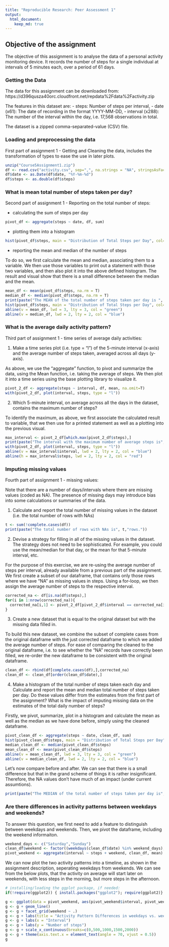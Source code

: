 ```yaml
---
title: "Reproducible Research: Peer Assessment 1"
output: 
  html_document:
    keep_md: true
---
```


## Objective of the assignment
The objective of this assignment is to analyse the data of a personal activity monitoring device. It records the number of steps for a single individual at intervals of 5 minutes each, over a period of 61 days.

### Getting the Data
The data for this assignment can be downloaded from:
https://d396qusza40orc.cloudfront.net/repdata%2Fdata%2Factivity.zip

The features in this dataset are:
- steps: Number of steps per interval,
- date (x61): The date of recording in the format YYYY-MM-DD,
- interval (x288): The number of the interval within the day,
i.e. 17,568 observations in total.

The dataset is a zipped comma-separated-value (CSV) file.

### Loading and preprocessing the data
First part of assignment 1 - Getting and Cleaning the data, includes the transformation of types to ease the use in later plots.
```r
unzip("Course5Assignment1.zip")
df <- read.csv("activity.csv", sep=",", na.strings = "NA", stringsAsFactors = F, colClasses = c(steps = "numeric", date = "character", interval = "numeric"))
df$date <- as.Date(df$date, "%Y-%m-%d")
df$steps <- as.double(df$steps)
```


### What is mean total number of steps taken per day?
Second part of assignment 1 - Reporting on the total number of steps:

- calculating the sum of steps per day
```r
pivot_df <- aggregate(steps ~ date, df, sum)
```
- plotting them into a histogram
```r
hist(pivot_df$steps, main = "Distribution of Total Steps per Day", col="red", xlab="# of steps")
```

- reporting the mean and median of the number of steps

To do so, we first calculate the mean and median, associating them to a variable. We then use those variables to print out a statement with those two variables, and then also plot it into the above defined histogram. The result and visual show that there is a small difference between the median and the mean.
```r
mean_df <- mean(pivot_df$steps, na.rm = T)
median_df <- median(pivot_df$steps, na.rm = T)
print(paste("The MEAN of the total number of steps taken per day is ", mean_df,"(see green dotted line), and the MEDIAN is ", median_df,"(see blue dashed line)."))
hist(pivot_df$steps, main = "Distribution of Total Steps per Day", col="red", xlab="# of steps")
abline(v = mean_df, lwd = 3, lty = 3, col = "green")
abline(v = median_df, lwd = 2, lty = 2, col = "blue")
```


### What is the average daily activity pattern?
Third part of assignment 1 - time series of average daily activities:

1. Make a time series plot (i.e. type = "l") of the 5-minute interval (x-axis) and the average number of steps taken, averaged across all days (y-axis).

As above, we use the "aggregate" function, to pivot and summarize the data, using the Mean function, i.e. taking the average of steps. We then plot it into a time series using the base plotting library to visualize it.
```r
pivot_2_df <- aggregate(steps ~ interval, df, mean, na.omit=T)
with(pivot_2_df, plot(interval, steps, type = "l"))
```

2. Which 5-minute interval, on average across all the days in the dataset, contains the maximum number of steps?

To identify the maximum, as above, we first associate the calculated result to variable, that we then use for a printed statement as well as a plotting into the previous visual.
```r
max_interval <- pivot_2_df[which.max(pivot_2_df$steps),]
print(paste("The interval with the maximum number of average steps is", max_interval$interval,"and has", round(max_interval$steps, 1),"steps."))
with(pivot_2_df, plot(interval, steps, type = "l"))
abline(v = max_interval$interval, lwd = 2, lty = 2, col = "blue")
abline(h = max_interval$steps, lwd = 2, lty = 2, col = "red")
```


### Imputing missing values
Fourth part of assignment 1 - missing values:

Note that there are a number of days/intervals where there are missing values (coded as NA). The presence of missing days may introduce bias into some calculations or summaries of the data.

1. Calculate and report the total number of missing values in the dataset (i.e. the total number of rows with NAs)
```r
t <- sum(!complete.cases(df))
print(paste("The total number of rows with NAs is", t,"rows."))
```

2. Devise a strategy for filling in all of the missing values in the dataset. The strategy does not need to be sophisticated. For example, you could use the mean/median for that day, or the mean for that 5-minute interval, etc.

For the purpose of this exercise, we are re-using the average number of steps per interval, already available from a previous part of the assignment. We first create a subset of our dataframe, that contains only those rows where we have "NA" as missing values in steps.
Using a for-loop, we then assign the average number of steps to the respective interval.
```r
corrected_na <- df[is.na(df$steps),]
for(i in 1:nrow(corrected_na)){
  corrected_na[i,1] <- pivot_2_df[pivot_2_df$interval == corrected_na[i,3],2]
}
```

3. Create a new dataset that is equal to the original dataset but with the missing data filled in.

To build this new dataset, we combine the subset of complete cases from the original dataframe with the just corrected dataframe to which we added the average number of steps. For ease of comparing the cleaned to the original dataframe, i.e. to see whether the "NA" records have correctly been filled, we re-order the new dataframe to be consistent with the original dataframe.
```r
clean_df <- rbind(df[complete.cases(df),],corrected_na)
clean_df <- clean_df[order(clean_df$date),]
```

4. Make a histogram of the total number of steps taken each day and Calculate and report the mean and median total number of steps taken per day. Do these values differ from the estimates from the first part of the assignment? What is the impact of imputing missing data on the estimates of the total daily number of steps?

Firstly, we pivot, summarize, plot in a histogram and calculate the mean as well as the median as we have done before, simply using the cleaned dataframe. 
```r
pivot_clean_df <- aggregate(steps ~ date, clean_df, sum)
hist(pivot_clean_df$steps, main = "Distribution of Total Steps per Day", col="red", xlab="# of steps")
median_clean_df <- median(pivot_clean_df$steps)
mean_clean_df <- mean(pivot_clean_df$steps)
abline(v = mean_clean_df, lwd = 3, lty = 3, col = "green")
abline(v = median_clean_df, lwd = 2, lty = 2, col = "blue")
```

Let's now compare before and after. We can see that there is a small difference but that in the grand scheme of things it is rather insignificant. Therefore, the NA values don't have much of an impact (under current assumtions).
```r
print(paste("The MEDIAN of the total number of steps taken per day is", median_clean_df,"compared to previously", median_df,". Similarely, the MEAN of the old dataset is", mean_df,"and therefore the same as in the new cleaned dataset:", mean_clean_df,"."))
```


### Are there differences in activity patterns between weekdays and weekends?
To answer this question, we first need to add a feature to distinguish between weekdays and weekends. Then, we pivot the dataframe, including the weekend informaiton.
```r
weekend_days <- c("Saturday","Sunday")
clean_df$weekend <- factor((weekdays(clean_df$date) %in% weekend_days), levels=c(T,F), labels = c("weekend","weekday"))
pivot_weekend <- aggregate(interval ~ steps + weekend, clean_df, mean)
```

We can now plot the two activity patterns into a timeline, as shown in the assignment description, seperating weekdays from weekends. We can see from the below plots, that the activity on average will start later on weekends, with less steps in the morning, but more steps in the afternoon.
```r
# installing/loading the ggplot package, if needed:
if(!require(ggplot2)) { install.packages("ggplot2"); require(ggplot2)} #load / install+load ggplot2

g <- ggplot(data = pivot_weekend, aes(pivot_weekend$interval, pivot_weekend$steps))
g <- g + geom_line()
g <- g + facet_grid(weekend ~ .)
g <- g + labs(title = "Activity Pattern Differences in weekdays vs. weekends")
g <- g + labs(x = "Interval")
g <- g + labs(y = "Number of steps")
g <- g + scale_x_continuous(breaks=c(0,500,1000,1500,2000))
g <- g + theme(axis.text.x = element_text(angle = 70, vjust = 0.5)) 
g
```